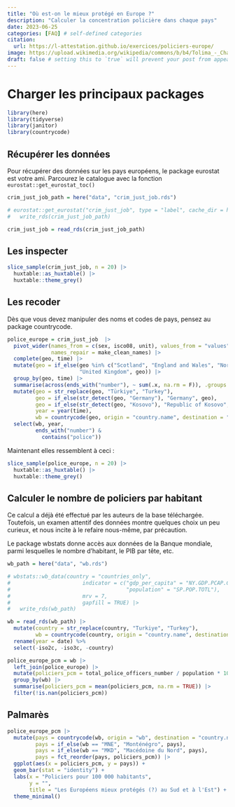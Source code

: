 ```yaml
---
title: "Où est-on le mieux protégé en Europe ?"
description: "Calculer la concentration policière dans chaque pays"
date: 2023-06-25
categories: [FAQ] # self-defined categories
citation: 
  url: https://l-attestation.github.io/exercices/policiers-europe/
image: https://upload.wikimedia.org/wikipedia/commons/b/b4/Tolima_-_Champ_de_sorgho.JPG
draft: false # setting this to `true` will prevent your post from appearing on your listing page until you're ready!
---
```


# Charger les principaux packages

```r
library(here)
library(tidyverse)
library(janitor)
library(countrycode)
```

## Récupérer les données

::: {.callout-tip}
Pour récupérer des données sur les pays européens, le package eurostat est votre ami.
Parcourez le catalogue avec la fonction `eurostat::get_eurostat_toc()`
:::


```r
crim_just_job_path = here("data", "crim_just_job.rds")

# eurostat::get_eurostat("crim_just_job", type = "label", cache_dir = here("data")) |> 
#   write_rds(crim_just_job_path)

crim_just_job = read_rds(crim_just_job_path)
```

## Les inspecter

```r
slice_sample(crim_just_job, n = 20) |> 
  huxtable::as_huxtable() |> 
  huxtable::theme_grey()
```

## Les recoder

::: {.callout-tip}
Dès que vous devez manipuler des noms et codes de pays, pensez au package countrycode.
:::

```r
police_europe = crim_just_job  |> 
  pivot_wider(names_from = c(sex, isco08, unit), values_from = "values",
              names_repair = make_clean_names) |>
  complete(geo, time) |>
  mutate(geo = if_else(geo %in% c("Scotland", "England and Wales", "Northern Ireland (UK)"),
                       "United Kingdom", geo)) |>
  group_by(geo, time) |>
  summarise(across(ends_with("number"), ~ sum(.x, na.rm = F)), .groups = "drop") |>
  mutate(geo = str_replace(geo, "Türkiye", "Turkey"),
         geo = if_else(str_detect(geo, "Germany"), "Germany", geo),
         geo = if_else(str_detect(geo, "Kosovo"), "Republic of Kosovo", geo),
         year = year(time),
         wb = countrycode(geo, origin = "country.name", destination = "wb")) |>
  select(wb, year,
         ends_with("number") &
           contains("police"))
```

Maintenant elles ressemblent à ceci :

```r
slice_sample(police_europe, n = 20) |> 
  huxtable::as_huxtable() |> 
  huxtable::theme_grey()
```

## Calculer le nombre de policiers par habitant

Ce calcul a déjà été effectué par les auteurs de la base téléchargée. Toutefois, un examen attentif des données montre quelques choix un peu curieux, et nous incite à le refaire nous-même, par précaution.

::: {.callout-tip}
Le package wbstats donne accès aux données de la Banque mondiale, parmi lesquelles le nombre d'habitant, le PIB par tête, etc.
:::

```r
wb_path = here("data", "wb.rds")

# wbstats::wb_data(country = "countries_only",
#                       indicator = c("gdp_per_capita" = "NY.GDP.PCAP.CD",
#                                     "population" = "SP.POP.TOTL"),
#                       mrv = 7,
#                       gapfill = TRUE) |> 
#   write_rds(wb_path)

wb = read_rds(wb_path) |> 
  mutate(country = str_replace(country, "Turkiye", "Turkey"),
         wb = countrycode(country, origin = "country.name", destination = "wb")) %>%
  rename(year = date) %>%
  select(-iso2c, -iso3c, -country)

police_europe_pcm = wb |> 
  left_join(police_europe) |> 
  mutate(policiers_pcm = total_police_officers_number / population * 100000) |> 
  group_by(wb) |> 
  summarise(policiers_pcm = mean(policiers_pcm, na.rm = TRUE)) |> 
  filter(!is.nan(policiers_pcm))
```

## Palmarès

```r
police_europe_pcm |> 
  mutate(pays = countrycode(wb, origin = "wb", destination = "country.name.fr"),
         pays = if_else(wb == "MNE", "Monténégro", pays),
         pays = if_else(wb == "MKD", "Macédoine du Nord", pays),
         pays = fct_reorder(pays, policiers_pcm)) |> 
  ggplot(aes(x = policiers_pcm, y = pays)) +
  geom_bar(stat = "identity") +
  labs(x = "Policiers pour 100 000 habitants",
       y = "",
       title = "Les Européens mieux protégés (?) au Sud et à l'Est") +
  theme_minimal()
```

